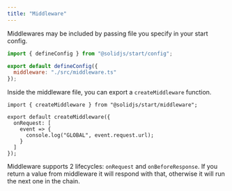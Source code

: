 ```yaml
---
title: "Middleware"
---
```


Middlewares may be included by passing file you specify in your start config.

```js
import { defineConfig } from "@solidjs/start/config";

export default defineConfig({
  middleware: "./src/middleware.ts"
});
```

Inside the middleware file, you can export a `createMiddleware` function.

```tsx
import { createMiddleware } from "@solidjs/start/middleware";

export default createMiddleware({
  onRequest: [
    event => {
      console.log("GLOBAL", event.request.url);
    }
  ]
});
```

Middleware supports 2 lifecycles: `onRequest` and `onBeforeResponse`. If you return a value from middleware it will respond with that, otherwise it will run the next one in the chain.